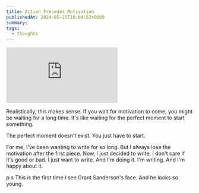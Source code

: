 ```yaml
---
title: Action Precedes Motivation
publishedAt: 2024-05-25T10:04:52+0800
summary: 
tags:
  - thoughts
---
```


<Embed src='https://www.youtube.com/embed/W3I3kAg2J7w?si=MnCOmA6YOBpw5pad&start=359' />

Realistically, this makes sense. If you wait for motivation to come, you might be waiting for a long time. It's like waiting for the perfect moment to start something. 

The perfect moment doesn't exist. You just have to start.

For me, I've been wanting to write for so long. But I always lose the motivation after the first piece. Now, I just decided to write. I don't care if it's good or bad. I just want to write. And I'm doing it. I'm writing. And I'm happy about it.

p.s This is the first time I see Grant Sanderson's face. And he looks so young.